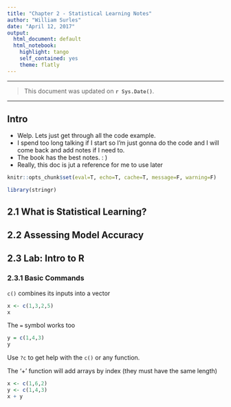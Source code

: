 ```yaml
---
title: "Chapter 2 - Statistical Learning Notes"
author: "William Surles"
date: "April 12, 2017"
output:
  html_document: default
  html_notebook:
    highlight: tango
    self_contained: yes
    theme: flatly
---
```


***
> This document was updated on **`r Sys.Date()`**.

***

## Intro

  - Welp. Lets just get through all the code example.
  - I spend too long talking if I start so I'm just gonna do the code and I will
come back and add notes if I need to.
  - The book has the best notes. : )
  - Really, this doc is jut a reference for me to use later

```r

knitr::opts_chunk$set(eval=T, echo=T, cache=T, message=F, warning=F)

```


```r

library(stringr)

```


## 2.1 What is Statistical Learning?

## 2.2 Assessing Model Accuracy

## 2.3 Lab: Intro to R

### 2.3.1 Basic Commands

`c()` combines its inputs into a vector

```r

x <- c(1,3,2,5)
x

```

The `=` symbol works too

```r

y = c(1,4,3)
y

```

Use `?c` to get help with the `c()` or any function. 

The '+' function will add arrays by index (they must have the same length)

```r

x <- c(1,6,2)
y <- c(1,4,3)
x + y

```

```r

```


```r

```

```r

```

```r

```

```r

```

